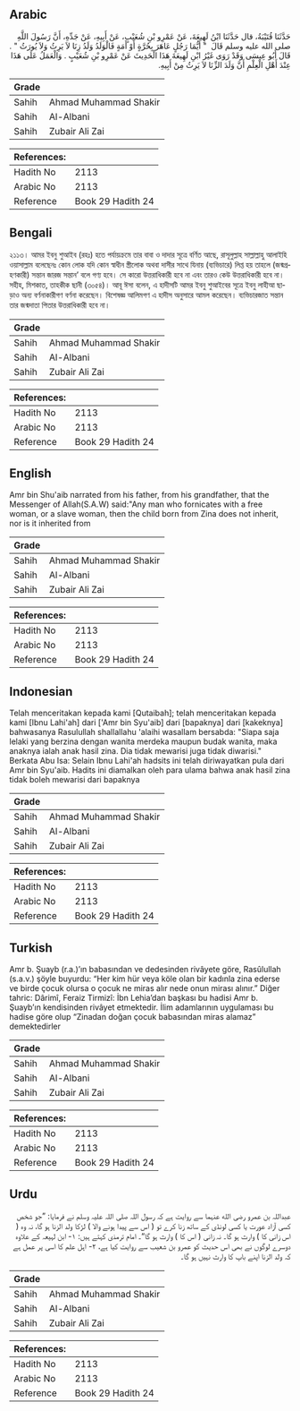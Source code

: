 ## Arabic


<div dir="rtl" lang="ar" style={{fontSize:'larger',backgroundColor:'#f8f9fa',padding:20}}>
حَدَّثَنَا قُتَيْبَةُ، قال حَدَّثَنَا ابْنُ لَهِيعَةَ، عَنْ عَمْرِو بْنِ شُعَيْبٍ، عَنْ أَبِيهِ، عَنْ جَدِّهِ، أَنَّ رَسُولَ اللَّهِ صلى الله عليه وسلم قَالَ ‏ "‏ أَيُّمَا رَجُلٍ عَاهَرَ بِحُرَّةٍ أَوْ أَمَةٍ فَالْوَلَدُ وَلَدُ زِنَا لاَ يَرِثُ وَلاَ يُورَثُ ‏"‏ ‏.‏ قَالَ أَبُو عِيسَى وَقَدْ رَوَى غَيْرُ ابْنِ لَهِيعَةَ هَذَا الْحَدِيثَ عَنْ عَمْرِو بْنِ شُعَيْبٍ ‏.‏ وَالْعَمَلُ عَلَى هَذَا عِنْدَ أَهْلِ الْعِلْمِ أَنَّ وَلَدَ الزِّنَا لاَ يَرِثُ مِنْ أَبِيهِ.‏
</div>
<div style={{backgroundColor:'#f8f9fa',padding:20, marginBottom: 10}}><table> <thead> <tr> <th>Grade</th> <th></th> </tr> </thead> <tbody> <tr><td>Sahih</td><td>Ahmad Muhammad Shakir</td></tr><tr><td>Sahih</td><td>Al-Albani</td></tr><tr><td>Sahih</td><td>Zubair Ali Zai</td></tr></tbody></table><table> <thead> <tr> <th>References:</th> <th></th> </tr> </thead> <tbody><tr><td>Hadith No</td><td>2113</td></tr><tr><td>Arabic No</td><td>2113</td></tr><tr><td>Reference</td><td>Book 29 Hadith 24</td></tr></tbody></table></div>

## Bengali


<div dir="ltr" lang="bn" style={{fontSize:'larger',backgroundColor:'#f8f9fa',padding:20}}>
২১১৩। আমর ইবনু শুআইব (রহঃ) হতে পর্যায়ক্রমে তার বাবা ও দাদার সূত্রে বর্ণিত আছে, রাসূলুল্লাহ সাল্লাল্লাহু আলাইহি ওয়াসাল্লাম বলেছেনঃ কোন লোক যদি কোন স্বাধীন স্ত্রীলোক অথবা দাসীর সাথে যিনায় (ব্যভিচারে) লিপ্ত হয় তাহলে (জন্মগ্রহণকারী) সন্তান জারজ সন্তান’ বলে গণ্য হবে। সে কারো উত্তরাধিকারী হবে না এবং তারও কেউ উত্তরাধিকারী হবে না। সহীহ, মিশকাত, তাহকীক ছানী (৩০৫৪)। আবূ ঈসা বলেন, এ হাদীসটি আমর ইবনু শুআইবের সূত্রে ইবনু লাহীআ ছাড়াও অন্য বর্ণনাকারীগণ বর্ণনা করেছেন। বিশেষজ্ঞ আলিমগণ এ হাদীস অনুসারে আমল করেছেন। ব্যভিচারজাত সন্তান তার জন্মদাতা পিতার উত্তরাধিকারী হবে না।
</div>
<div style={{backgroundColor:'#f8f9fa',padding:20, marginBottom: 10}}><table> <thead> <tr> <th>Grade</th> <th></th> </tr> </thead> <tbody> <tr><td>Sahih</td><td>Ahmad Muhammad Shakir</td></tr><tr><td>Sahih</td><td>Al-Albani</td></tr><tr><td>Sahih</td><td>Zubair Ali Zai</td></tr></tbody></table><table> <thead> <tr> <th>References:</th> <th></th> </tr> </thead> <tbody><tr><td>Hadith No</td><td>2113</td></tr><tr><td>Arabic No</td><td>2113</td></tr><tr><td>Reference</td><td>Book 29 Hadith 24</td></tr></tbody></table></div>

## English


<div dir="ltr" lang="en" style={{fontSize:'larger',backgroundColor:'#f8f9fa',padding:20}}>
Amr bin Shu'aib narrated from his father, from his grandfather, that the Messenger of Allah(S.A.W) said:"Any man who fornicates with a free woman, or a slave woman, then the child born from Zina does not inherit, nor is it inherited from
</div>
<div style={{backgroundColor:'#f8f9fa',padding:20, marginBottom: 10}}><table> <thead> <tr> <th>Grade</th> <th></th> </tr> </thead> <tbody> <tr><td>Sahih</td><td>Ahmad Muhammad Shakir</td></tr><tr><td>Sahih</td><td>Al-Albani</td></tr><tr><td>Sahih</td><td>Zubair Ali Zai</td></tr></tbody></table><table> <thead> <tr> <th>References:</th> <th></th> </tr> </thead> <tbody><tr><td>Hadith No</td><td>2113</td></tr><tr><td>Arabic No</td><td>2113</td></tr><tr><td>Reference</td><td>Book 29 Hadith 24</td></tr></tbody></table></div>

## Indonesian


<div dir="ltr" lang="id" style={{fontSize:'larger',backgroundColor:'#f8f9fa',padding:20}}>
Telah menceritakan kepada kami [Qutaibah]; telah menceritakan kepada kami [Ibnu Lahi'ah] dari ['Amr bin Syu'aib] dari [bapaknya] dari [kakeknya] bahwasanya Rasulullah shallallahu 'alaihi wasallam bersabda: "Siapa saja lelaki yang berzina dengan wanita merdeka maupun budak wanita, maka anaknya ialah anak hasil zina. Dia tidak mewarisi juga tidak diwarisi." Berkata Abu Isa: Selain Ibnu Lahi'ah hadsits ini telah diriwayatkan pula dari Amr bin Syu'aib. Hadits ini diamalkan oleh para ulama bahwa anak hasil zina tidak boleh mewarisi dari bapaknya
</div>
<div style={{backgroundColor:'#f8f9fa',padding:20, marginBottom: 10}}><table> <thead> <tr> <th>Grade</th> <th></th> </tr> </thead> <tbody> <tr><td>Sahih</td><td>Ahmad Muhammad Shakir</td></tr><tr><td>Sahih</td><td>Al-Albani</td></tr><tr><td>Sahih</td><td>Zubair Ali Zai</td></tr></tbody></table><table> <thead> <tr> <th>References:</th> <th></th> </tr> </thead> <tbody><tr><td>Hadith No</td><td>2113</td></tr><tr><td>Arabic No</td><td>2113</td></tr><tr><td>Reference</td><td>Book 29 Hadith 24</td></tr></tbody></table></div>

## Turkish


<div dir="ltr" lang="tr" style={{fontSize:'larger',backgroundColor:'#f8f9fa',padding:20}}>
Amr b. Şuayb (r.a.)’ın babasından ve dedesinden rivâyete göre, Rasûlullah (s.a.v.) şöyle buyurdu: “Her kim hür veya köle olan bir kadınla zina ederse ve birde çocuk olursa o çocuk ne miras alır nede onun mirası alınır.” Diğer tahric: Dârimî, Feraiz Tirmizî: İbn Lehia’dan başkası bu hadisi Amr b. Şuayb’ın kendisinden rivâyet etmektedir. İlim adamlarının uygulaması bu hadise göre olup “Zinadan doğan çocuk babasından miras alamaz” demektedirler
</div>
<div style={{backgroundColor:'#f8f9fa',padding:20, marginBottom: 10}}><table> <thead> <tr> <th>Grade</th> <th></th> </tr> </thead> <tbody> <tr><td>Sahih</td><td>Ahmad Muhammad Shakir</td></tr><tr><td>Sahih</td><td>Al-Albani</td></tr><tr><td>Sahih</td><td>Zubair Ali Zai</td></tr></tbody></table><table> <thead> <tr> <th>References:</th> <th></th> </tr> </thead> <tbody><tr><td>Hadith No</td><td>2113</td></tr><tr><td>Arabic No</td><td>2113</td></tr><tr><td>Reference</td><td>Book 29 Hadith 24</td></tr></tbody></table></div>

## Urdu


<div dir="rtl" lang="ur" style={{fontSize:'larger',backgroundColor:'#f8f9fa',padding:20}}>
عبداللہ بن عمرو رضی الله عنہما سے روایت ہے کہ رسول اللہ صلی اللہ علیہ وسلم نے فرمایا: ”جو شخص کسی آزاد عورت یا کسی لونڈی کے ساتھ زنا کرے تو ( اس سے پیدا ہونے والا ) لڑکا ولد الزنا ہو گا، نہ وہ ( اس زانی کا ) وارث ہو گا۔ نہ زانی ( اس کا ) وارث ہو گا“۔ امام ترمذی کہتے ہیں: ۱- ابن لہیعہ کے علاوہ دوسرے لوگوں نے بھی اس حدیث کو عمرو بن شعیب سے روایت کیا ہے، ۲- اہل علم کا اسی پر عمل ہے کہ ولد الزنا اپنے باپ کا وارث نہیں ہو گا۔
</div>
<div style={{backgroundColor:'#f8f9fa',padding:20, marginBottom: 10}}><table> <thead> <tr> <th>Grade</th> <th></th> </tr> </thead> <tbody> <tr><td>Sahih</td><td>Ahmad Muhammad Shakir</td></tr><tr><td>Sahih</td><td>Al-Albani</td></tr><tr><td>Sahih</td><td>Zubair Ali Zai</td></tr></tbody></table><table> <thead> <tr> <th>References:</th> <th></th> </tr> </thead> <tbody><tr><td>Hadith No</td><td>2113</td></tr><tr><td>Arabic No</td><td>2113</td></tr><tr><td>Reference</td><td>Book 29 Hadith 24</td></tr></tbody></table></div>